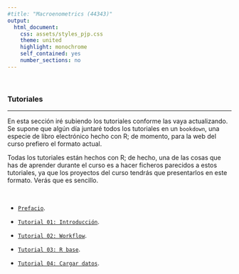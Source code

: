 ```yaml
---
#title: "Macroenometrics (44343)"
output:
  html_document:
    css: assets/styles_pjp.css
    theme: united
    highlight: monochrome 
    self_contained: yes
    number_sections: no
---
```


<br>

### Tutoriales

-------------------

En esta sección iré subiendo los tutoriales conforme las vaya actualizando. Se supone que algún día juntaré todos los tutoriales en un `bookdown`, una especie de libro electrónico hecho con R; de momento, para la web del curso prefiero el formato actual.

Todas los tutoriales están hechos con R; de hecho, una de las cosas que has de aprender durante el curso es a hacer ficheros parecidos a estos tutoriales, ya que los proyectos del curso tendrás que presentarlos en este formato. Verás que es sencillo.

<br>

- [`Prefacio`](./tutoriales/tt_00_prefacio.html){target="_blank"}. 


- [`Tutorial 01: Introducción`](./tutoriales/tt_01_introduccion_.html){target="_blank"}. 


- [`Tutorial 02: Workflow`](./tutoriales/tt_02_primeros-pasos-con-R.html){target="_blank"}. 


- [`Tutorial 03: R base`](./tutoriales/tt_03_R-base.html){target="_blank"}. 


- [`Tutorial 04: Cargar datos`](./tutoriales/tt_04_cargar_datos.html){target="_blank"}. 


<br><br>
